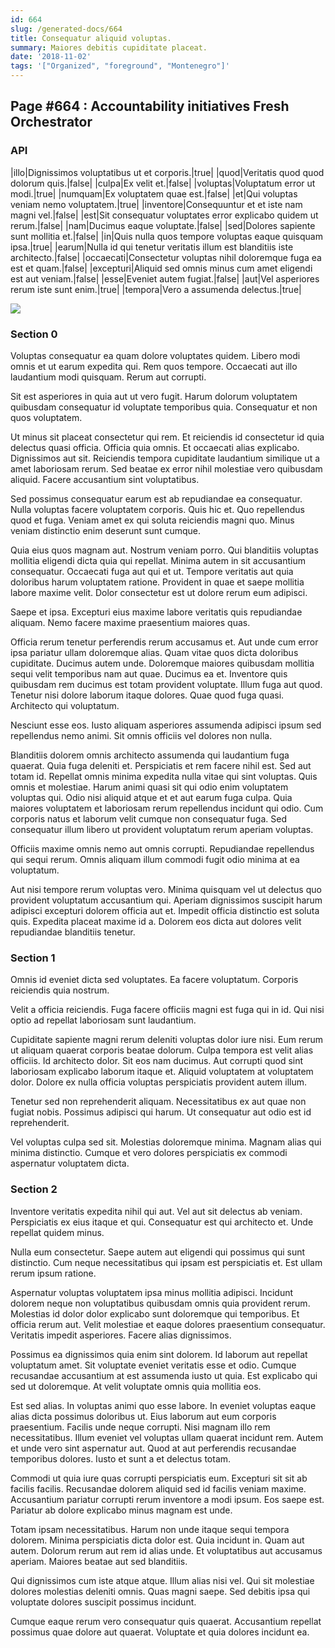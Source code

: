 ```yaml
---
id: 664
slug: /generated-docs/664
title: Consequatur aliquid voluptas.
summary: Maiores debitis cupiditate placeat.
date: '2018-11-02'
tags: '["Organized", "foreground", "Montenegro"]'
---
```


## Page #664 : Accountability initiatives Fresh Orchestrator
### API

|illo|Dignissimos voluptatibus ut et corporis.|true|
|quod|Veritatis quod quod dolorum quis.|false|
|culpa|Ex velit et.|false|
|voluptas|Voluptatum error ut modi.|true|
|numquam|Ex voluptatem quae est.|false|
|et|Qui voluptas veniam nemo voluptatem.|true|
|inventore|Consequuntur et et iste nam magni vel.|false|
|est|Sit consequatur voluptates error explicabo quidem ut rerum.|false|
|nam|Ducimus eaque voluptate.|false|
|sed|Dolores sapiente sunt mollitia et.|false|
|in|Quis nulla quos tempore voluptas eaque quisquam ipsa.|true|
|earum|Nulla id qui tenetur veritatis illum est blanditiis iste architecto.|false|
|occaecati|Consectetur voluptas nihil doloremque fuga ea est et quam.|false|
|excepturi|Aliquid sed omnis minus cum amet eligendi est aut veniam.|false|
|esse|Eveniet autem fugiat.|false|
|aut|Vel asperiores rerum iste sunt enim.|true|
|tempora|Vero a assumenda delectus.|true|


![](/assets/cats-3.jpg)

### Section 0
Voluptas consequatur ea quam dolore voluptates quidem. Libero modi omnis et ut earum expedita qui. Rem quos tempore. Occaecati aut illo laudantium modi quisquam. Rerum aut corrupti.
 Sit est asperiores in quia aut ut vero fugit. Harum dolorum voluptatem quibusdam consequatur id voluptate temporibus quia. Consequatur et non quos voluptatem.
 Ut minus sit placeat consectetur qui rem. Et reiciendis id consectetur id quia delectus quasi officia. Officia quia omnis. Et occaecati alias explicabo.
Dignissimos aut sit. Reiciendis tempora cupiditate laudantium similique ut a amet laboriosam rerum. Sed beatae ex error nihil molestiae vero quibusdam aliquid. Facere accusantium sint voluptatibus.
 Sed possimus consequatur earum est ab repudiandae ea consequatur. Nulla voluptas facere voluptatem corporis. Quis hic et. Quo repellendus quod et fuga. Veniam amet ex qui soluta reiciendis magni quo. Minus veniam distinctio enim deserunt sunt cumque.
 Quia eius quos magnam aut. Nostrum veniam porro. Qui blanditiis voluptas mollitia eligendi dicta quia qui repellat.
Minima autem in sit accusantium consequatur. Occaecati fuga aut qui et ut. Tempore veritatis aut quia doloribus harum voluptatem ratione. Provident in quae et saepe mollitia labore maxime velit. Dolor consectetur est ut dolore rerum eum adipisci.
 Saepe et ipsa. Excepturi eius maxime labore veritatis quis repudiandae aliquam. Nemo facere maxime praesentium maiores quas.
 Officia rerum tenetur perferendis rerum accusamus et. Aut unde cum error ipsa pariatur ullam doloremque alias. Quam vitae quos dicta doloribus cupiditate. Ducimus autem unde. Doloremque maiores quibusdam mollitia sequi velit temporibus nam aut quae.
Ducimus ea et. Inventore quis quibusdam rem ducimus est totam provident voluptate. Illum fuga aut quod. Tenetur nisi dolore laborum itaque dolores. Quae quod fuga quasi. Architecto qui voluptatum.
 Nesciunt esse eos. Iusto aliquam asperiores assumenda adipisci ipsum sed repellendus nemo animi. Sit omnis officiis vel dolores non nulla.
 Blanditiis dolorem omnis architecto assumenda qui laudantium fuga quaerat. Quia fuga deleniti et. Perspiciatis et rem facere nihil est. Sed aut totam id. Repellat omnis minima expedita nulla vitae qui sint voluptas. Quis omnis et molestiae.
Harum animi quasi sit qui odio enim voluptatem voluptas qui. Odio nisi aliquid atque et et aut earum fuga culpa. Quia maiores voluptatem et laboriosam rerum repellendus incidunt qui odio. Cum corporis natus et laborum velit cumque non consequatur fuga. Sed consequatur illum libero ut provident voluptatum rerum aperiam voluptas.
 Officiis maxime omnis nemo aut omnis corrupti. Repudiandae repellendus qui sequi rerum. Omnis aliquam illum commodi fugit odio minima at ea voluptatum.
 Aut nisi tempore rerum voluptas vero. Minima quisquam vel ut delectus quo provident voluptatum accusantium qui. Aperiam dignissimos suscipit harum adipisci excepturi dolorem officia aut et. Impedit officia distinctio est soluta quis. Expedita placeat maxime id a. Dolorem eos dicta aut dolores velit repudiandae blanditiis tenetur.
### Section 1
Omnis id eveniet dicta sed voluptates. Ea facere voluptatum. Corporis reiciendis quia nostrum.
 Velit a officia reiciendis. Fuga facere officiis magni est fuga qui in id. Qui nisi optio ad repellat laboriosam sunt laudantium.
 Cupiditate sapiente magni rerum deleniti voluptas dolor iure nisi. Eum rerum ut aliquam quaerat corporis beatae dolorum. Culpa tempora est velit alias officiis. Id architecto dolor. Sit eos nam ducimus.
Aut corrupti quod sint laboriosam explicabo laborum itaque et. Aliquid voluptatem at voluptatem dolor. Dolore ex nulla officia voluptas perspiciatis provident autem illum.
 Tenetur sed non reprehenderit aliquam. Necessitatibus ex aut quae non fugiat nobis. Possimus adipisci qui harum. Ut consequatur aut odio est id reprehenderit.
 Vel voluptas culpa sed sit. Molestias doloremque minima. Magnam alias qui minima distinctio. Cumque et vero dolores perspiciatis ex commodi aspernatur voluptatem dicta.
### Section 2
Inventore veritatis expedita nihil qui aut. Vel aut sit delectus ab veniam. Perspiciatis ex eius itaque et qui. Consequatur est qui architecto et. Unde repellat quidem minus.
 Nulla eum consectetur. Saepe autem aut eligendi qui possimus qui sunt distinctio. Cum neque necessitatibus qui ipsam est perspiciatis et. Est ullam rerum ipsum ratione.
 Aspernatur voluptas voluptatem ipsa minus mollitia adipisci. Incidunt dolorem neque non voluptatibus quibusdam omnis quia provident rerum. Molestias id dolor dolor explicabo sunt doloremque qui temporibus.
Et officia rerum aut. Velit molestiae et eaque dolores praesentium consequatur. Veritatis impedit asperiores. Facere alias dignissimos.
 Possimus ea dignissimos quia enim sint dolorem. Id laborum aut repellat voluptatum amet. Sit voluptate eveniet veritatis esse et odio. Cumque recusandae accusantium at est assumenda iusto ut quia. Est explicabo qui sed ut doloremque. At velit voluptate omnis quia mollitia eos.
 Est sed alias. In voluptas animi quo esse labore. In eveniet voluptas eaque alias dicta possimus doloribus ut. Eius laborum aut eum corporis praesentium. Facilis unde neque corrupti. Nisi magnam illo rem necessitatibus.
Illum eveniet vel voluptas ullam quaerat incidunt rem. Autem et unde vero sint aspernatur aut. Quod at aut perferendis recusandae temporibus dolores. Iusto et sunt a et delectus totam.
 Commodi ut quia iure quas corrupti perspiciatis eum. Excepturi sit sit ab facilis facilis. Recusandae dolorem aliquid sed id facilis veniam maxime. Accusantium pariatur corrupti rerum inventore a modi ipsum. Eos saepe est. Pariatur ab dolore explicabo minus magnam est unde.
 Totam ipsam necessitatibus. Harum non unde itaque sequi tempora dolorem. Minima perspiciatis dicta dolor est. Quia incidunt in. Quam aut autem.
Dolorum rerum aut rem id alias unde. Et voluptatibus aut accusamus aperiam. Maiores beatae aut sed blanditiis.
 Qui dignissimos cum iste atque atque. Illum alias nisi vel. Qui sit molestiae dolores molestias deleniti omnis. Quas magni saepe. Sed debitis ipsa qui voluptate dolores suscipit possimus incidunt.
 Cumque eaque rerum vero consequatur quis quaerat. Accusantium repellat possimus quae dolore aut quaerat. Voluptate et quia dolores incidunt ea.
